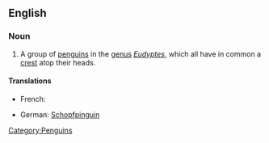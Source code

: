 ==English==
{{wikipedia}}

===Noun===
{{en-noun|sg=[[crested]] [[penguin]]}}

# A group of [[penguins]] in the [[genus]] ''[[Eudyptes]]'', which all have in common a [[crest]] atop their heads.

====Translations====
{{trans-top|Penguin}}
* French: {{t+|fr|gorfou|m}}
{{trans-mid}}
* German: [[Schopfpinguin]] {{m}}
{{trans-bottom}}

[[Category:Penguins]]